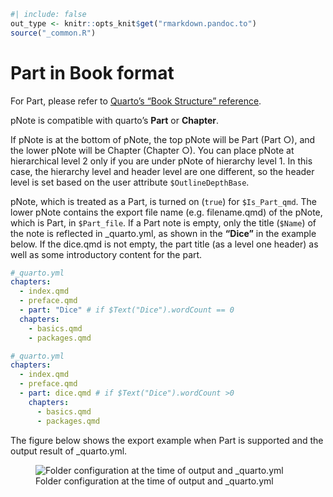 ```r
#| include: false
out_type <- knitr::opts_knit$get("rmarkdown.pandoc.to")
source("_common.R")
```
# Part in Book format {#sec-part-in-book-format }

For Part, please refer to [Quarto's "Book Structure" reference](https://quarto.org/docs/books/book-structure.html).

pNote is compatible with quarto's **Part** or **Chapter**.

If pNote is at the bottom of pNote, the top pNote will be Part (Part ○), and the lower pNote will be Chapter (Chapter ○). You can place pNote at hierarchical level 2 only if you are under pNote of hierarchy level 1. In this case, the hierarchy level and header level are one different, so the header level is set based on the user attribute `$OutlineDepthBase`.

pNote, which is treated as a Part, is turned on (`true`) for `$Is_Part_qmd`. The lower pNote contains the export file name (e.g. filename.qmd) of the pNote, which is Part, in `$Part_file`.
If a Part note is empty, only the title (`$Name`) of the note is reflected in _quarto.yml, as shown in the **"Dice"** in the example below. 
If the dice.qmd is not empty, the part title (as a level one header) as well as some introductory content for the part. 

```.yml
#_quarto.yml
chapters:
  - index.qmd
  - preface.qmd
  - part: "Dice" # if $Text("Dice").wordCount == 0 
  chapters: 
    - basics.qmd
    - packages.qmd
```

```.yml
#_quarto.yml
chapters:
  - index.qmd
  - preface.qmd
  - part: dice.qmd # if $Text("Dice").wordCount >0 
    chapters: 
      - basics.qmd
      - packages.qmd
```

The figure below shows the export example when Part is supported and the output result of _quarto.yml.

![Folder configuration at the time of output and _quarto.yml](./screenshots/tree01.png)




